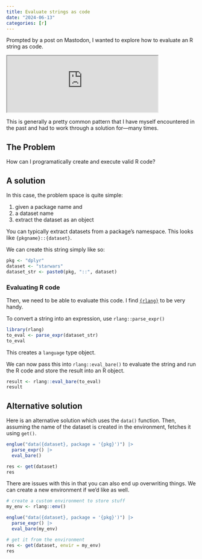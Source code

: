 ```yaml
---
title: Evaluate strings as code 
date: "2024-06-13"
categories: [r]
---
```


Prompted by a post on Mastodon, I wanted to explore how to evaluate an R string as code.

<iframe src="https://mastodon.cloud/@nxskok/112610810465402574/embed" width="400" allowfullscreen="allowfullscreen" sandbox="allow-scripts allow-same-origin allow-popups allow-popups-to-escape-sandbox allow-forms"></iframe>

This is generally a pretty common pattern that I have myself encountered in the past and had to work through a solution for—many times. 

## The Problem

How can I programatically create and execute valid R code? 

## A solution

In this case, the problem space is quite simple: 

1. given a package name and 
2. a dataset name
3. extract the dataset as an object

You can typically extract datasets from a package's namespace. This looks like `{pkgname}::{dataset}`. 

We can create this string simply like so: 

```r
pkg <- "dplyr"
dataset <- "starwars"
dataset_str <- paste0(pkg, "::", dataset)
```

### Evaluating R code 

Then, we need to be able to evaluate this code. I find [`{rlang}`](https://rlang.r-lib.org/reference/) to be very handy. 

To convert a string into an expression, use `rlang::parse_expr()`


```r
library(rlang)
to_eval <- parse_expr(dataset_str)
to_eval
```

This creates a `language` type object. 

We can now pass this into `rlang::eval_bare()` to evaluate the string and run the R code and store the result into an R object.

```r
result <- rlang::eval_bare(to_eval)
result
```


## Alternative solution

Here is an alternative solution which uses the `data()` function. Then, assuming the name of the dataset is created in the environment, fetches it using `get()`.

```r
englue("data({dataset}, package = '{pkg}')") |>
  parse_expr() |>
  eval_bare()

res <- get(dataset)
res
```

There are issues with this in that you can also end up overwriting things. We can create a new environment if we'd like as well. 


```r
# create a custom environment to store stuff
my_env <- rlang::env()

englue("data({dataset}, package = '{pkg}')") |>
  parse_expr() |>
  eval_bare(my_env)

# get it from the environment
res <- get(dataset, envir = my_env)
res
```